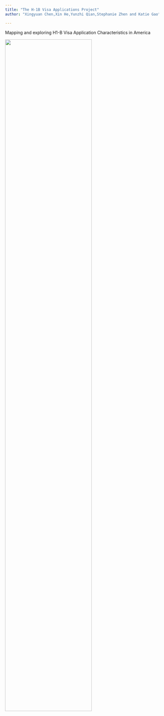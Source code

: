 ```yaml
---
title: "The H-1B Visa Applications Project"
author: "Xingyuan Chen,Xin He,Yunzhi Qian,Stephanie Zhen and Katie Gao"

---
```




Mapping and exploring H1-B Visa Application Characteristics in America




<img src="./picture/H1B homepage.jfif" style="width:75%">


